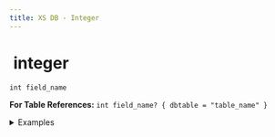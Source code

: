 ```yaml
---
title: XS DB - Integer
---
```


# <img src="../assets/docuBadge (11).png" alt="" data-size="line"> integer <a href="#xs-int" id="xs-int"></a>

`int field_name`

**For Table References:** `int field_name? { dbtable = "table_name" }`

<details>

<summary>Examples</summary>

```javascript
int id              // An auto-incrementing primary key
int age             // A field for storing age values
int product_count   // A field for tracking quantity
```

</details>
